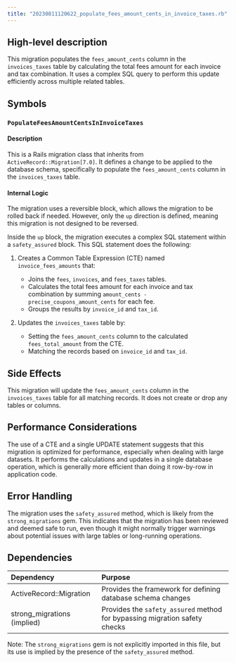 ```yaml
---
title: "20230811120622_populate_fees_amount_cents_in_invoice_taxes.rb"
---
```


## High-level description
This migration populates the `fees_amount_cents` column in the `invoices_taxes` table by calculating the total fees amount for each invoice and tax combination. It uses a complex SQL query to perform this update efficiently across multiple related tables.

## Symbols

### `PopulateFeesAmountCentsInInvoiceTaxes`
#### Description
This is a Rails migration class that inherits from `ActiveRecord::Migration[7.0]`. It defines a change to be applied to the database schema, specifically to populate the `fees_amount_cents` column in the `invoices_taxes` table.

#### Internal Logic
The migration uses a reversible block, which allows the migration to be rolled back if needed. However, only the `up` direction is defined, meaning this migration is not designed to be reversed.

Inside the `up` block, the migration executes a complex SQL statement within a `safety_assured` block. This SQL statement does the following:

1. Creates a Common Table Expression (CTE) named `invoice_fees_amounts` that:
   - Joins the `fees`, `invoices`, and `fees_taxes` tables.
   - Calculates the total fees amount for each invoice and tax combination by summing `amount_cents - precise_coupons_amount_cents` for each fee.
   - Groups the results by `invoice_id` and `tax_id`.

2. Updates the `invoices_taxes` table by:
   - Setting the `fees_amount_cents` column to the calculated `fees_total_amount` from the CTE.
   - Matching the records based on `invoice_id` and `tax_id`.

## Side Effects
This migration will update the `fees_amount_cents` column in the `invoices_taxes` table for all matching records. It does not create or drop any tables or columns.

## Performance Considerations
The use of a CTE and a single UPDATE statement suggests that this migration is optimized for performance, especially when dealing with large datasets. It performs the calculations and updates in a single database operation, which is generally more efficient than doing it row-by-row in application code.

## Error Handling
The migration uses the `safety_assured` method, which is likely from the `strong_migrations` gem. This indicates that the migration has been reviewed and deemed safe to run, even though it might normally trigger warnings about potential issues with large tables or long-running operations.

## Dependencies
| Dependency | Purpose |
|:-----------|:--------|
| ActiveRecord::Migration | Provides the framework for defining database schema changes |
| strong_migrations (implied) | Provides the `safety_assured` method for bypassing migration safety checks |

Note: The `strong_migrations` gem is not explicitly imported in this file, but its use is implied by the presence of the `safety_assured` method.
